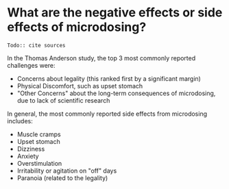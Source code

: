 
# What are the negative effects or side effects of microdosing?

<Callout type="warning">`Todo:: cite sources`</Callout>

In the Thomas Anderson study, the top 3 most commonly reported challenges were:

- Concerns about legality (this ranked first by a significant margin)
- Physical Discomfort, such as upset stomach
- "Other Concerns" about the long-term consequences of microdosing, due to lack of scientific research

In general, the most commonly reported side effects from microdosing includes:

- Muscle cramps
- Upset stomach
- Dizziness
- Anxiety
- Overstimulation
- Irritability or agitation on "off" days
- Paranoia (related to the legality)
